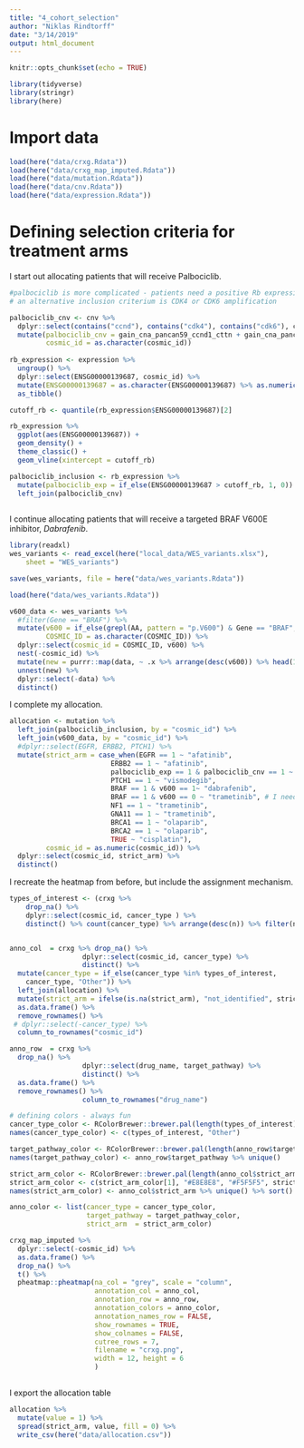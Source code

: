 ```yaml
---
title: "4_cohort_selection"
author: "Niklas Rindtorff"
date: "3/14/2019"
output: html_document
---
```


```r
knitr::opts_chunk$set(echo = TRUE)
```


```r
library(tidyverse)
library(stringr)
library(here)
```

# Import data

```r
load(here("data/crxg.Rdata"))
load(here("data/crxg_map_imputed.Rdata"))
load(here("data/mutation.Rdata"))
load(here("data/cnv.Rdata"))
load(here("data/expression.Rdata"))
```

# Defining selection criteria for treatment arms

I start out allocating patients that will receive Palbociclib. 

```r
#palbociclib is more complicated - patients need a positive Rb expression and amplification of CCND1, CCND2 or CCND3
# an alternative inclusion criterium is CDK4 or CDK6 amplification

palbociclib_cnv <- cnv %>% 
  dplyr::select(contains("ccnd"), contains("cdk4"), contains("cdk6"), cosmic_id) %>% 
  mutate(palbociclib_cnv = gain_cna_pancan59_ccnd1_cttn + gain_cna_pancan165_cdk4,
         cosmic_id = as.character(cosmic_id))
  
rb_expression <- expression %>% 
  ungroup() %>%
  dplyr::select(ENSG00000139687, cosmic_id) %>% 
  mutate(ENSG00000139687 = as.character(ENSG00000139687) %>% as.numeric()) %>% 
  as_tibble()

cutoff_rb <- quantile(rb_expression$ENSG00000139687)[2]

rb_expression %>% 
  ggplot(aes(ENSG00000139687)) + 
  geom_density() + 
  theme_classic() + 
  geom_vline(xintercept = cutoff_rb)

palbociclib_inclusion <- rb_expression %>% 
  mutate(palbociclib_exp = if_else(ENSG00000139687 > cutoff_rb, 1, 0)) %>%
  left_join(palbociclib_cnv)
           

```

I continue allocating patients that will receive a targeted BRAF V600E inhibitor, *Dabrafenib*. 

```r
library(readxl)
wes_variants <- read_excel(here("local_data/WES_variants.xlsx"), 
    sheet = "WES_variants")

save(wes_variants, file = here("data/wes_variants.Rdata"))
```

```r
load(here("data/wes_variants.Rdata"))

v600_data <- wes_variants %>% 
  #filter(Gene == "BRAF") %>% 
  mutate(v600 = if_else(grepl(AA, pattern = "p.V600") & Gene == "BRAF", 1, 0),
         COSMIC_ID = as.character(COSMIC_ID)) %>% 
  dplyr::select(cosmic_id = COSMIC_ID, v600) %>% 
  nest(-cosmic_id) %>% 
  mutate(new = purrr::map(data, ~ .x %>% arrange(desc(v600)) %>% head(1))) %>% 
  unnest(new) %>% 
  dplyr::select(-data) %>%
  distinct()
```


I complete my allocation.

```r
allocation <- mutation %>% 
  left_join(palbociclib_inclusion, by = "cosmic_id") %>%
  left_join(v600_data, by = "cosmic_id") %>%
  #dplyr::select(EGFR, ERBB2, PTCH1) %>%
  mutate(strict_arm = case_when(EGFR == 1 ~ "afatinib",
                         ERBB2 == 1 ~ "afatinib",
                         palbociclib_exp == 1 & palbociclib_cnv == 1 ~ "palbociclib",
                         PTCH1 == 1 ~ "vismodegib",
                         BRAF == 1 & v600 == 1~ "dabrafenib",
                         BRAF == 1 & v600 == 0 ~ "trametinib", # I need to filter BRAFV600 mutants
                         NF1 == 1 ~ "trametinib",
                         GNA11 == 1 ~ "trametinib",
                         BRCA1 == 1 ~ "olaparib",
                         BRCA2 == 1 ~ "olaparib",
                         TRUE ~ "cisplatin"),
         cosmic_id = as.numeric(cosmic_id)) %>% 
  dplyr::select(cosmic_id, strict_arm) %>% 
  distinct()

```


I recreate the heatmap from before, but include the assignment mechanism. 

```r
types_of_interest <- (crxg %>% 
    drop_na() %>%
    dplyr::select(cosmic_id, cancer_type ) %>% 
    distinct() %>% count(cancer_type) %>% arrange(desc(n)) %>% filter(n > 30) %>% .$cancer_type)


anno_col  = crxg %>% drop_na() %>%
                  dplyr::select(cosmic_id, cancer_type) %>% 
                  distinct() %>%
  mutate(cancer_type = if_else(cancer_type %in% types_of_interest,
    cancer_type, "Other")) %>%
  left_join(allocation) %>%
  mutate(strict_arm = ifelse(is.na(strict_arm), "not_identified", strict_arm)) %>%
  as.data.frame() %>%
  remove_rownames() %>%
 # dplyr::select(-cancer_type) %>%
  column_to_rownames("cosmic_id")

anno_row  = crxg %>% 
  drop_na() %>%
                  dplyr::select(drug_name, target_pathway) %>% 
                  distinct() %>%
  as.data.frame() %>%
  remove_rownames() %>%
                  column_to_rownames("drug_name")

# defining colors - always fun
cancer_type_color <- RColorBrewer::brewer.pal(length(types_of_interest)+1, "Paired")
names(cancer_type_color) <- c(types_of_interest, "Other")

target_pathway_color <- RColorBrewer::brewer.pal(length(anno_row$target_pathway %>% unique()), "Accent")
names(target_pathway_color) <- anno_row$target_pathway %>% unique()

strict_arm_color <- RColorBrewer::brewer.pal(length(anno_col$strict_arm %>% unique())-2, "Set1")
strict_arm_color <- c(strict_arm_color[1], "#E8E8E8", "#F5F5F5", strict_arm_color[-1])
names(strict_arm_color) <- anno_col$strict_arm %>% unique() %>% sort()

anno_color <- list(cancer_type = cancer_type_color,
                   target_pathway = target_pathway_color,
                   strict_arm  = strict_arm_color)

crxg_map_imputed %>%
  dplyr::select(-cosmic_id) %>%
  as.data.frame() %>%
  drop_na() %>%
  t() %>%
  pheatmap::pheatmap(na_col = "grey", scale = "column",
                     annotation_col = anno_col, 
                     annotation_row = anno_row,
                     annotation_colors = anno_color,
                     annotation_names_row = FALSE,
                     show_rownames = TRUE, 
                     show_colnames = FALSE,
                     cutree_rows = 7, 
                     filename = "crxg.png", 
                     width = 12, height = 6
                     )
                     
```

I export the allocation table 

```r
allocation %>% 
  mutate(value = 1) %>%
  spread(strict_arm, value, fill = 0) %>% 
  write_csv(here("data/allocation.csv"))
```


